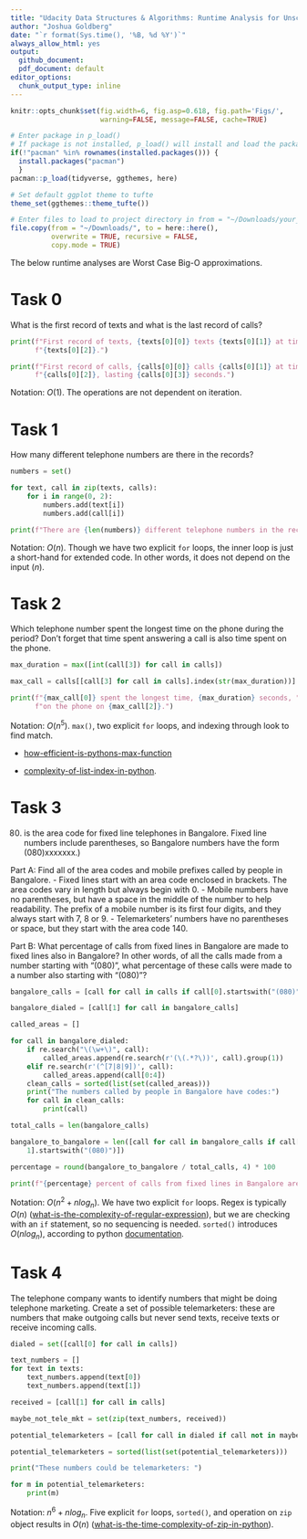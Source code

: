 ```yaml
---
title: "Udacity Data Structures & Algorithms: Runtime Analysis for Unscramble Computer Science Problems"
author: "Joshua Goldberg"
date: "`r format(Sys.time(), '%B, %d %Y')`"
always_allow_html: yes
output:
  github_document: 
  pdf_document: default
editor_options: 
  chunk_output_type: inline
---
```


```r
knitr::opts_chunk$set(fig.width=6, fig.asp=0.618, fig.path='Figs/',
                      warning=FALSE, message=FALSE, cache=TRUE)
```

```r
# Enter package in p_load()
# If package is not installed, p_load() will install and load the package
if(!"pacman" %in% rownames(installed.packages())) {
  install.packages("pacman")
  }
pacman::p_load(tidyverse, ggthemes, here)

# Set default ggplot theme to tufte
theme_set(ggthemes::theme_tufte())
```

```r
# Enter files to load to project directory in from = "~/Downloads/your_file_name_here"
file.copy(from = "~/Downloads/", to = here::here(), 
          overwrite = TRUE, recursive = FALSE, 
          copy.mode = TRUE)
```

The below runtime analyses are Worst Case Big-O approximations.

# Task 0

What is the first record of texts and what is the last record of calls?

```python
print(f"First record of texts, {texts[0][0]} texts {texts[0][1]} at time "
      f"{texts[0][2]}.")

print(f"First record of calls, {calls[0][0]} calls {calls[0][1]} at time "
      f"{calls[0][2]}, lasting {calls[0][3]} seconds.")
```

Notation: $O(1)$. The operations are not dependent on iteration.

# Task 1

How many different telephone numbers are there in the records? 

```python
numbers = set()

for text, call in zip(texts, calls):
    for i in range(0, 2):
        numbers.add(text[i])
        numbers.add(call[i])

print(f"There are {len(numbers)} different telephone numbers in the records.")
```

Notation: $O(n)$. Though we have two explicit `for` loops, the inner loop is just a short-hand for extended code. In other words, it does not depend on the input ($n$).

# Task 2

Which telephone number spent the longest time on the phone during the period? Don't forget that time spent answering a call is also time spent on the phone.

```python
max_duration = max([int(call[3]) for call in calls])

max_call = calls[[call[3] for call in calls].index(str(max_duration))]

print(f"{max_call[0]} spent the longest time, {max_duration} seconds, "
      f"on the phone on {max_call[2]}.")
```

Notation: $O(n^5)$. `max()`, two explicit `for` loops, and indexing through look to find match. 

- [how-efficient-is-pythons-max-function](https://stackoverflow.com/questions/5454030/how-efficient-is-pythons-max-function)

- [complexity-of-list-index-in-python](https://stackoverflow.com/questions/5913671/complexity-of-list-indexx-in-python).

# Task 3

(080) is the area code for fixed line telephones in Bangalore.
Fixed line numbers include parentheses, so Bangalore numbers
have the form (080)xxxxxxx.)

Part A: Find all of the area codes and mobile prefixes called by people
in Bangalore.
 - Fixed lines start with an area code enclosed in brackets. The area
   codes vary in length but always begin with 0.
 - Mobile numbers have no parentheses, but have a space in the middle
   of the number to help readability. The prefix of a mobile number
   is its first four digits, and they always start with 7, 8 or 9.
 - Telemarketers' numbers have no parentheses or space, but they start
   with the area code 140.

Part B: What percentage of calls from fixed lines in Bangalore are made
to fixed lines also in Bangalore? In other words, of all the calls made
from a number starting with "(080)", what percentage of these calls
were made to a number also starting with "(080)"?

```python
bangalore_calls = [call for call in calls if call[0].startswith("(080)")]

bangalore_dialed = [call[1] for call in bangalore_calls]

called_areas = []

for call in bangalore_dialed:
    if re.search("\(\w+\)", call):
        called_areas.append(re.search(r'(\(.*?\))', call).group(1))
    elif re.search(r'(^[7|8|9])', call):
        called_areas.append(call[0:4])
    clean_calls = sorted(list(set(called_areas)))
    print("The numbers called by people in Bangalore have codes:")
    for call in clean_calls:
        print(call)

total_calls = len(bangalore_calls)

bangalore_to_bangalore = len([call for call in bangalore_calls if call[
    1].startswith("(080)")])

percentage = round(bangalore_to_bangalore / total_calls, 4) * 100

print(f"{percentage} percent of calls from fixed lines in Bangalore are calls to other fixed lines in Bangalore.")

```

Notation: $O(n^2 + nlog_n)$. We have two explicit `for` loops. Regex is typically $O(n)$ ([what-is-the-complexity-of-regular-expression](https://stackoverflow.com/questions/4378455/what-is-the-complexity-of-regular-expression)), but we are checking with an `if` statement, so no sequencing is needed. `sorted()` introduces $O(nlog_n)$, according to python [documentation](https://wiki.python.org/moin/TimeComplexity).

# Task 4

The telephone company wants to identify numbers that might be doing telephone marketing. Create a set of possible telemarketers: these are numbers that make outgoing calls but never send texts, receive texts or receive incoming calls.

```python
dialed = set([call[0] for call in calls])

text_numbers = []
for text in texts:
    text_numbers.append(text[0])
    text_numbers.append(text[1])

received = [call[1] for call in calls]

maybe_not_tele_mkt = set(zip(text_numbers, received))

potential_telemarketers = [call for call in dialed if call not in maybe_not_tele_mkt]

potential_telemarketers = sorted(list(set(potential_telemarketers)))

print("These numbers could be telemarketers: ")

for m in potential_telemarketers:
    print(m)
```

Notation: $n^6+nlog_n$. Five explicit `for` loops, `sorted()`, and operation on `zip` object results in $O(n)$ ([what-is-the-time-complexity-of-zip-in-python](https://stackoverflow.com/questions/36877715/what-is-the-time-complexity-of-zip-in-python)).



